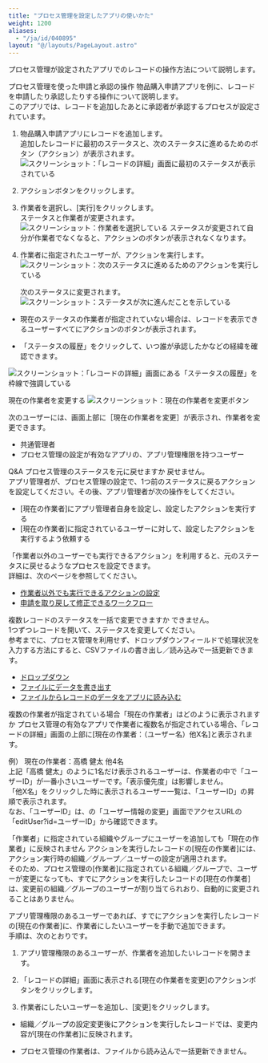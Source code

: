 ```yaml
---
title: "プロセス管理を設定したアプリの使いかた"
weight: 1200
aliases:
  - "/ja/id/040895"
layout: "@/layouts/PageLayout.astro"
---
```




プロセス管理が設定されたアプリでのレコードの操作方法について説明します。

<Heading id="process_process_app_operations_10">プロセス管理を使った申請と承認の操作</Heading>
物品購入申請アプリを例に、レコードを申請したり承認したりする操作について説明します。  
このアプリでは、レコードを追加したあとに承認者が承認するプロセスが設定されています。

1. 物品購入申請アプリにレコードを追加します。  
   追加したレコードに最初のステータスと、次のステータスに進めるためのボタン（アクション）が表示されます。
   <Img src="/k/kintone/img-ja/whatsprocess_01.png" alt="スクリーンショット：「レコードの詳細」画面に最初のステータスが表示されている" />

1. アクションボタンをクリックします。

1. 作業者を選択し、[実行]をクリックします。  
   ステータスと作業者が変更されます。
   <Img src="/k/kintone/img-ja/whatsprocess_02.png" alt="スクリーンショット：作業者を選択している" />
  ステータスが変更されて自分が作業者でなくなると、アクションのボタンが表示されなくなります。  

1. 作業者に指定されたユーザーが、アクションを実行します。  
   <Img src="/k/kintone/img-ja/whatsprocess_05.png" alt="スクリーンショット：次のステータスに進めるためのアクションを実行している" />

   次のステータスに変更されます。  
   <Img src="/k/kintone/img-ja/whatsprocess_06.png" alt="スクリーンショット：ステータスが次に進んだことを示している" />

<Note>


* 現在のステータスの作業者が指定されていない場合は、レコードを表示できるユーザーすべてにアクションのボタンが表示されます。

* 「ステータスの履歴」をクリックして、いつ誰が承認したかなどの経緯を確認できます。  

<Img src="/k/kintone/img-ja/whatsprocess_07.png" alt="スクリーンショット：「レコードの詳細」画面にある「ステータスの履歴」を枠線で強調している" />


</Note>

<Heading id="process_process_app_operations_20">現在の作業者を変更する</Heading>
<Img src="/k/kintone/img-ja/requiredsettings_process_img06.png" alt="スクリーンショット：現在の作業者を変更ボタン" />

次のユーザーには、画面上部に［現在の作業者を変更］が表示され、作業者を変更できます。

* <Slash />共通管理者
* プロセス管理の設定が有効なアプリの、アプリ管理権限を持つユーザー

<Heading id="process_process_app_operations_30">Q&amp;A</Heading>
<Heading level={3} id="process_process_app_operations_3010">プロセス管理のステータスを元に戻せますか</Heading>
戻せません。  
アプリ管理者が、プロセス管理の設定で、1つ前のステータスに戻るアクションを設定してください。その後、アプリ管理者が次の操作をしてください。

* [現在の作業者]にアプリ管理者自身を設定し、設定したアクションを実行する
* [現在の作業者]に指定されているユーザーに対して、設定したアクションを実行するよう依頼する

<Hint>

「作業者以外のユーザーでも実行できるアクション」を利用すると、元のステータスに戻せるようなプロセスを設定できます。  
詳細は、次のページを参照してください。  

* [作業者以外でも実行できるアクションの設定](/k/ja/id/040898.html)
* [申請を取り戻して修正できるワークフロー](/k/ja/id/040574.html#process_sample_flow_50)


</Hint>

<Heading level={3} id="process_process_app_operations_3020">複数レコードのステータスを一括で変更できますか</Heading>
できません。  
1つずつレコードを開いて、ステータスを変更してください。  
参考までに、プロセス管理を利用せず、ドロップダウンフィールドで処理状況を入力する方法にすると、CSVファイルの書き出し／読み込みで一括更新できます。

* [ドロップダウン](/k/ja/id/040524.html)
* [ファイルにデータを書き出す](/k/ja/id/040452.html)
* [ファイルからレコードのデータをアプリに読み込む](/k/ja/id/040724.html)

<Heading level={3} id="process_process_app_operations_3030">複数の作業者が指定されている場合「現在の作業者」はどのように表示されますか</Heading>
プロセス管理の有効なアプリで作業者に複数名が指定されている場合、「レコードの詳細」画面の上部に[現在の作業者：（ユーザー名）他X名]と表示されます。  

例） 現在の作業者：高橋 健太 他4名  
上記「高橋 健太」のように1名だけ表示されるユーザーは、作業者の中で「ユーザーID」が一番小さいユーザーです。「表示優先度」は影響しません。  
「他X名」をクリックした時に表示されるユーザー一覧は、「ユーザーID」の昇順で表示されます。  
なお、「ユーザーID」は、<SlashUi />の「ユーザー情報の変更」画面でアクセスURLの「editUser?id=ユーザーID」から確認できます。

<Heading level={3} id="process_process_app_operations_3040">「作業者」に指定されている組織やグループにユーザーを追加しても「現在の作業者」に反映されません</Heading>
アクションを実行したレコードの[現在の作業者]には、アクション実行時の組織／グループ／ユーザーの設定が適用されます。  
そのため、プロセス管理の[作業者]に指定されている組織／グループで、ユーザーが変更になっても、すでにアクションを実行したレコードの[現在の作業者]は、変更前の組織／グループのユーザーが割り当てられおり、自動的に変更されることはありません。

アプリ管理権限のあるユーザーであれば、すでにアクションを実行したレコードの[現在の作業者]に、作業者にしたいユーザーを手動で追加できます。  
手順は、次のとおりです。

1. アプリ管理権限のあるユーザーが、作業者を追加したいレコードを開きます。

1. 「レコードの詳細」画面に表示される[現在の作業者を変更]のアクションボタンをクリックします。

1. 作業者にしたいユーザーを追加し、[変更]をクリックします。

<Note>


* 組織／グループの設定変更後にアクションを実行したレコードでは、変更内容が[現在の作業者]に反映されます。

* プロセス管理の作業者は、ファイルから読み込んで一括更新できません。


</Note>
